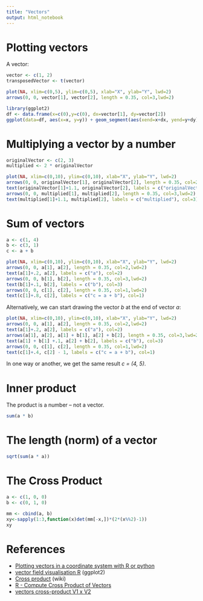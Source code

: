 ```yaml
---
title: "Vectors"
output: html_notebook
---
```


# Plotting vectors

A vector:

```r
vector <- c(1, 2)
transposedVector <- t(vector)

plot(NA, xlim=c(0,5), ylim=c(0,5), xlab="X", ylab="Y", lwd=2)
arrows(0, 0, vector[1], vector[2], length = 0.35, col=3,lwd=2)
```

```r
library(ggplot2)
df <- data.frame(x=c(0),y=c(0), dx=vector[1], dy=vector[2])
ggplot(data=df, aes(x=x, y=y)) + geom_segment(aes(xend=x+dx, yend=y+dy), arrow = arrow(length = unit(0.3,"cm")))
```

# Multiplying a vector by a number

```r
originalVector <- c(2, 3)
multiplied <- 2 * originalVector

plot(NA, xlim=c(0,10), ylim=c(0,10), xlab="X", ylab="Y", lwd=2)
arrows(0, 0, originalVector[1], originalVector[2], length = 0.35, col=2,lwd=2)
text(originalVector[1]+1.1, originalVector[2], labels = c("originalVector"), col=2)
arrows(0, 0, multiplied[1], multiplied[2], length = 0.35, col=3,lwd=2)
text(multiplied[1]+1.1, multiplied[2], labels = c("multiplied"), col=3)
```

# Sum of vectors

```r
a <- c(1, 4)
b <- c(3, 1)
c <- a + b

plot(NA, xlim=c(0,10), ylim=c(0,10), xlab="X", ylab="Y", lwd=2)
arrows(0, 0, a[1], a[2], length = 0.35, col=2,lwd=2)
text(a[1]+.2, a[2], labels = c("a"), col=2)
arrows(0, 0, b[1], b[2], length = 0.35, col=3,lwd=2)
text(b[1]+.1, b[2], labels = c("b"), col=3)
arrows(0, 0, c[1], c[2], length = 0.35, col=1,lwd=2)
text(c[1]+.8, c[2], labels = c("c = a + b"), col=1)
```

Alternatively, we can start drawing the vector _b_ at the end of vector _a_:

```r

plot(NA, xlim=c(0,10), ylim=c(0,10), xlab="X", ylab="Y", lwd=2)
arrows(0, 0, a[1], a[2], length = 0.35, col=2,lwd=2)
text(a[1]+.2, a[2], labels = c("a"), col=2)
arrows(a[1], a[2], a[1] + b[1], a[2] + b[2], length = 0.35, col=3,lwd=2)
text(a[1] + b[1] +.1, a[2] + b[2], labels = c("b"), col=3)
arrows(0, 0, c[1], c[2], length = 0.35, col=1,lwd=2)
text(c[1]+.4, c[2] - 1, labels = c("c = a + b"), col=1)

```

In one way or another, we get the same result _c = (4, 5)_.

# Inner product

The product is a number – not a vector.

```r
sum(a * b)
```

# The length (norm) of a vector

```r
sqrt(sum(a * a))
```

# The Cross Product

```r
a <- c(1, 0, 0)
b <- c(0, 1, 0)

mm <- cbind(a, b)
xy<-sapply(1:3,function(x)det(mm[-x,])*(2*(x%%2)-1))  
xy
```

# References

* [Plotting vectors in a coordinate system with R or python](https://stackoverflow.com/questions/10882336/plotting-vectors-in-a-coordinate-system-with-r-or-python?utm_medium=organic&utm_source=google_rich_qa&utm_campaign=google_rich_qa)
* [vector field visualisation R](https://stackoverflow.com/questions/14936504/vector-field-visualisation-r) (ggplot2)
* [Cross product](https://en.wikipedia.org/wiki/Cross_product) (wiki)
* [R - Compute Cross Product of Vectors](https://stackoverflow.com/questions/36798301/r-compute-cross-product-of-vectors-physics?utm_medium=organic&utm_source=google_rich_qa&utm_campaign=google_rich_qa)
* [vectors cross-product V1 x V2](http://r.789695.n4.nabble.com/vectors-cross-product-V1-x-V2-td3653816.html)
